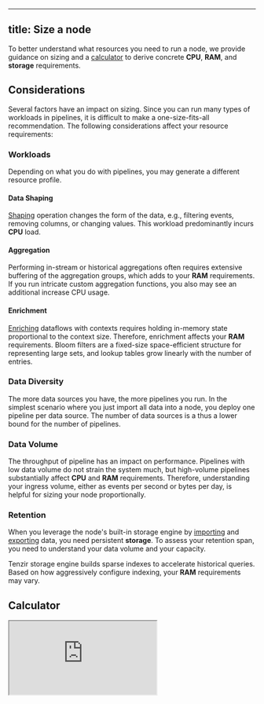
---
title: Size a node
---

To better understand what resources you need to run a node, we provide guidance
on sizing and a [calculator](#calculator) to derive concrete **CPU**, **RAM**,
and **storage** requirements.

## Considerations

Several factors have an impact on sizing. Since you can run many types of
workloads in pipelines, it is difficult to make a one-size-fits-all
recommendation. The following considerations affect your resource requirements:

### Workloads

Depending on what you do with pipelines, you may generate a different resource
profile.

#### Data Shaping

[Shaping](/guides/data-shaping/shape-data) operation changes the form of the
data, e.g., filtering events, removing columns, or changing values. This
workload predominantly incurs **CPU** load.

#### Aggregation

Performing in-stream or historical aggregations often requires extensive
buffering of the aggregation groups, which adds to your **RAM** requirements. If
you run intricate custom aggregation functions, you also may see an additional
increase CPU usage.

#### Enrichment

[Enriching](/explanations/enrichment) dataflows with contexts requires
holding in-memory state proportional to the context size. Therefore, enrichment
affects your **RAM** requirements. Bloom filters are a fixed-size
space-efficient structure for representing large sets, and lookup tables grow
linearly with the number of entries.

### Data Diversity

The more data sources you have, the more pipelines you run. In the simplest
scenario where you just import all data into a node, you deploy one pipeline per
data source. The number of data sources is a thus a lower bound for the number
of pipelines.

### Data Volume

The throughput of pipeline has an impact on performance. Pipelines with low data
volume do not strain the system much, but high-volume pipelines substantially
affect **CPU** and **RAM** requirements. Therefore, understanding your ingress
volume, either as events per second or bytes per day, is helpful for sizing your
node proportionally.

### Retention

When you leverage the node's built-in storage engine by
[importing](/guides/edge-storage/import-into-a-node) and
[exporting](/guides/edge-storage/export-from-a-node) data, you need
persistent **storage**. To assess your retention span, you need to understand
your data volume and your capacity.

Tenzir storage engine builds sparse indexes to accelerate historical queries.
Based on how aggressively configure indexing, your **RAM** requirements may
vary.

## Calculator

<div style={{ width: "100%", height: "1300px", overflow: "visible" }}>
  <iframe
    src="https://tenzir-node-sizing.streamlit.app/?embed=true"
    style={{
      width: "100%",
      height: "100%",
      border: "none"
    }}
  ></iframe>
</div>
